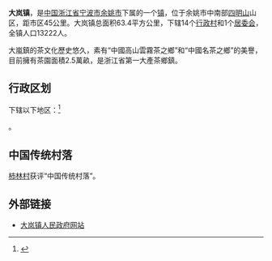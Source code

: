 {{中国乡级行政区|33/02/81/115/000
| 电话区号 = 574
}}
'''大岚镇'''，是[[中国|中国]][[浙江省|浙江省]][[宁波市|宁波市]][[余姚市|余姚市]]下属的一个[[镇|镇]]，位于余姚市中南部[[四明山|四明山]]山区，距市区45公里。大岚镇总面积63.4平方公里，下辖14个[[行政村|行政村]]和1个[[居委会|居委会]]，全镇人口13222人。

大嵐鎮的茶文化歷史悠久，素有“中國高山雲霧茶之鄉”和“中國名茶之鄉”的美譽，目前擁有茶園面積2.5萬畝，是浙江省第一大產茶鄉鎮。

== 行政区划 ==

下辖以下地区：<ref>{{PRC admin/ref sgc|33/02/81/115/000}}</ref>

{{PRC admin/children|33/02/81/115/000}}。

==中国传统村落==
[[柿林村|柿林村]]获评“中国传统村落”。

==外部链接==
*[http://www.dl.yy.gov.cn/home.asp 大岚镇人民政府网站]{{Wayback|url=http://www.dl.yy.gov.cn/home.asp |date=20100421182051 }}
{{reflist}}

{{PRC admin/navcat|33/02/81/115/000}}